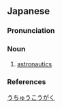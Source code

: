 ==Japanese==
{{wikipedia|lang=ja}}
{{ja-kanjitab|yomi=o|う|ちゅう|こう|がく}}

===Pronunciation===
{{ja-pron|うちゅう こうがく|acc=4|acc_ref=DJR|y=ko}}

===Noun===
{{ja-noun|うちゅう こうがく}}

# [[astronautics]]

===References===
<references/>

[[Category:ja:Astronautics|うちゅうこうがく]]